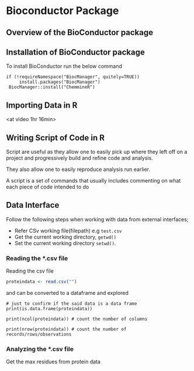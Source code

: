 # Bioconductor Package 
## Overview of the BioConductor package 

## Installation of BioConductor package
To install BioConductor run the below command

```
if (!requireNamespace("BiocManager", quitely=TRUE))
     install.packages("BiocManager")
 BiocManager::install("ChemmineR")
```

## Importing Data in R
<at video 1hr 16min>

## Writing Script of Code in R 
Script are useful as they allow one to easily pick up where they left off on a project and progressively build and refine code and analysis. 

They also allow one to easily reproduce analysis run earlier. 

A script is a set of commands that usually includes commenting on what each piece of code intended to do 

## Data Interface
Follow the following steps when working with data from external interfaces; 

- Refer CSv working file(filepath) e.g `test.csv`
- Get the current working directory, `getwd()`
- Set the current working directory `setwd()`. 

<show a csv file screenshot> 

### Reading the *.csv file 
Reading the csv file 

```r
proteindata <- read.csv("")
```

and can be converted to a dataframe and explored 

```
# just to confirm if the said data is a data frame 
print(is.data.frame(proteindata))

print(ncol(proteindata)) # count the number of columns 

print(nrow(proteindata)) # count the number of records/rows/observations
```

### Analyzing the *.csv file 

Get the max residues from protein data 
```r

```
